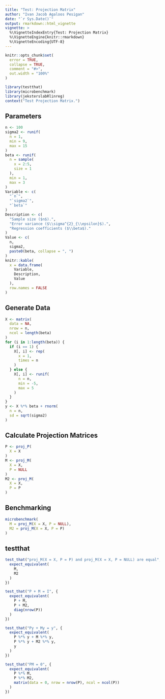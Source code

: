 ```yaml
---
title: "Test: Projection Matrix"
author: "Ivan Jacob Agaloos Pesigan"
date: "`r Sys.Date()`"
output: rmarkdown::html_vignette
vignette: >
  %\VignetteIndexEntry{Test: Projection Matrix}
  %\VignetteEngine{knitr::rmarkdown}
  %\VignetteEncoding{UTF-8}
---
```



```r
knitr::opts_chunk$set(
  error = TRUE,
  collapse = TRUE,
  comment = "#>",
  out.width = "100%"
)
```



```r
library(testthat)
library(microbenchmark)
library(jeksterslabRlinreg)
context("Test Projection Matrix.")
```


## Parameters


```r
n <- 100
sigma2 <- runif(
  n = 1,
  min = 9,
  max = 15
)
beta <- runif(
  n = sample(
    x = 2:5,
    size = 1
  ),
  min = 1,
  max = 3
)
Variable <- c(
  "`n`",
  "`sigma2`",
  "`beta`"
)
Description <- c(
  "Sample size ($n$).",
  "Error variance ($\\sigma^{2}_{\\epsilon}$).",
  "Regression coefficients ($\\beta$)."
)
Value <- c(
  n,
  sigma2,
  paste0(beta, collapse = ", ")
)
knitr::kable(
  x = data.frame(
    Variable,
    Description,
    Value
  ),
  row.names = FALSE
)
```


## Generate Data


```r
X <- matrix(
  data = NA,
  nrow = n,
  ncol = length(beta)
)
for (i in 1:length(beta)) {
  if (i == 1) {
    X[, i] <- rep(
      x = 1,
      times = n
    )
  } else {
    X[, i] <- runif(
      n = n,
      min = -5,
      max = 5
    )
  }
}
y <- X %*% beta + rnorm(
  n = n,
  sd = sqrt(sigma2)
)
```


## Calculate Projection Matrices


```r
P <- proj_P(
  X = X
)
M <- proj_M(
  X = X,
  P = NULL
)
M2 <- proj_M(
  X = X,
  P = P
)
```


## Benchmarking


```r
microbenchmark(
  M = proj_M(X = X, P = NULL),
  M2 = proj_M(X = X, P = P)
)
```


## testthat


```r
test_that("proj_M(X = X, P = P) and proj_M(X = X, P = NULL) are equal", {
  expect_equivalent(
    M,
    M2
  )
})
```



```r
test_that("P + M = I", {
  expect_equivalent(
    P + M,
    P + M2,
    diag(nrow(P))
  )
})
```



```r
test_that("Py + My = y", {
  expect_equivalent(
    P %*% y + M %*% y,
    P %*% y + M2 %*% y,
    y
  )
})
```



```r
test_that("PM = 0", {
  expect_equivalent(
    P %*% M,
    P %*% M2,
    matrix(data = 0, nrow = nrow(P), ncol = ncol(P))
  )
})
```

